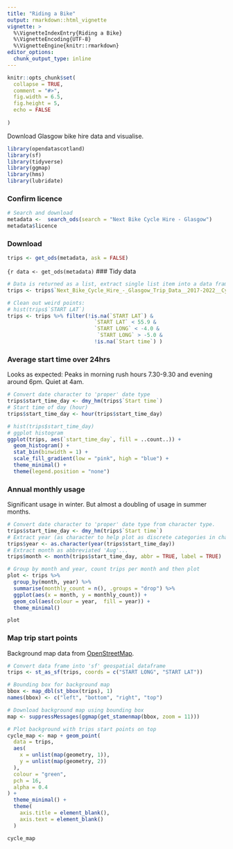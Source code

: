 ```yaml
---
title: "Riding a Bike"
output: rmarkdown::html_vignette
vignette: >
  %\VignetteIndexEntry{Riding a Bike}
  %\VignetteEncoding{UTF-8}
  %\VignetteEngine{knitr::rmarkdown}
editor_options: 
  chunk_output_type: inline
---
```


```r
knitr::opts_chunk$set(
  collapse = TRUE,
  comment = "#>", 
  fig.width = 6.5,
  fig.height = 5,
  echo = FALSE
  
)
```

Download Glasgow bike hire data and visualise.

```r
library(opendatascotland)
library(sf)
library(tidyverse)
library(ggmap)
library(hms)
library(lubridate)
```

### Confirm licence



```r
# Search and download
metadata <-  search_ods(search = "Next Bike Cycle Hire - Glasgow")
metadata$licence
```

### Download

```r
trips <- get_ods(metadata, ask = FALSE)
```

``` {r
data <- get_ods(metadata)
```
###  Tidy data

```r
# Data is returned as a list, extract single list item into a data frame
trips <- trips$`Next_Bike_Cycle_Hire_-_Glasgow_Trip_Data__2017-2022__Cycling_Scotland`

# Clean out weird points:
# hist(trips$`START LAT`)
trips <- trips %>% filter(!is.na(`START LAT`) & 
                            `START LAT` < 55.9 &
                            `START LONG` < -4.0 &
                             `START LONG` > -5.0 &
                            !is.na(`Start time`) )
```

### Average start time over 24hrs

Looks as expected: Peaks in morning rush hours 7.30-9.30 and evening around 6pm.
Quiet at 4am.

```r
# Convert date character to 'proper' date type
trips$start_time_day <- dmy_hm(trips$`Start time`)
# Start time of day (hour)
trips$start_time_day <- hour(trips$start_time_day)

# hist(trips$start_time_day)
# ggplot histogram
ggplot(trips, aes(`start_time_day`, fill = ..count..)) +
  geom_histogram() +
  stat_bin(binwidth = 1) +
  scale_fill_gradient(low = "pink", high = "blue") +
  theme_minimal() +
  theme(legend.position = "none")
```

### Annual monthly usage

Significant usage in winter. But almost a doubling of usage in summer months.

```r
# Convert date character to 'proper' date type from character type.
trips$start_time_day <- dmy_hm(trips$`Start time`)
# Extract year (as character to help plot as discrete categories in chart)
trips$year <- as.character(year(trips$start_time_day))
# Extract month as abbreviated 'Aug'...
trips$month <- month(trips$start_time_day, abbr = TRUE, label = TRUE)

# Group by month and year, count trips per month and then plot
plot <- trips %>%
  group_by(month, year) %>%
  summarise(monthly_count = n(), .groups = "drop") %>%
  ggplot(aes(x = month, y = monthly_count)) +
  geom_col(aes(colour = year,  fill = year)) +
  theme_minimal()

plot
```

### Map trip start points

Background map data from [OpenStreetMap](https://www.openstreetmap.org/copyright).

```r
# Convert data frame into 'sf' geospatial dataframe
trips <- st_as_sf(trips, coords = c("START LONG", "START LAT"))

# Bounding box for background map
bbox <- map_dbl(st_bbox(trips), 1)
names(bbox) <- c("left", "bottom", "right", "top")

# Download background map using bounding box
map <- suppressMessages(ggmap(get_stamenmap(bbox, zoom = 11)))

# Plot background with trips start points on top
cycle_map <- map + geom_point(
  data = trips,
  aes(
    x = unlist(map(geometry, 1)),
    y = unlist(map(geometry, 2))
  ),
  colour = "green",
  pch = 16,
  alpha = 0.4
) +
  theme_minimal() +
  theme(
    axis.title = element_blank(),
    axis.text = element_blank()
  )

cycle_map
```
